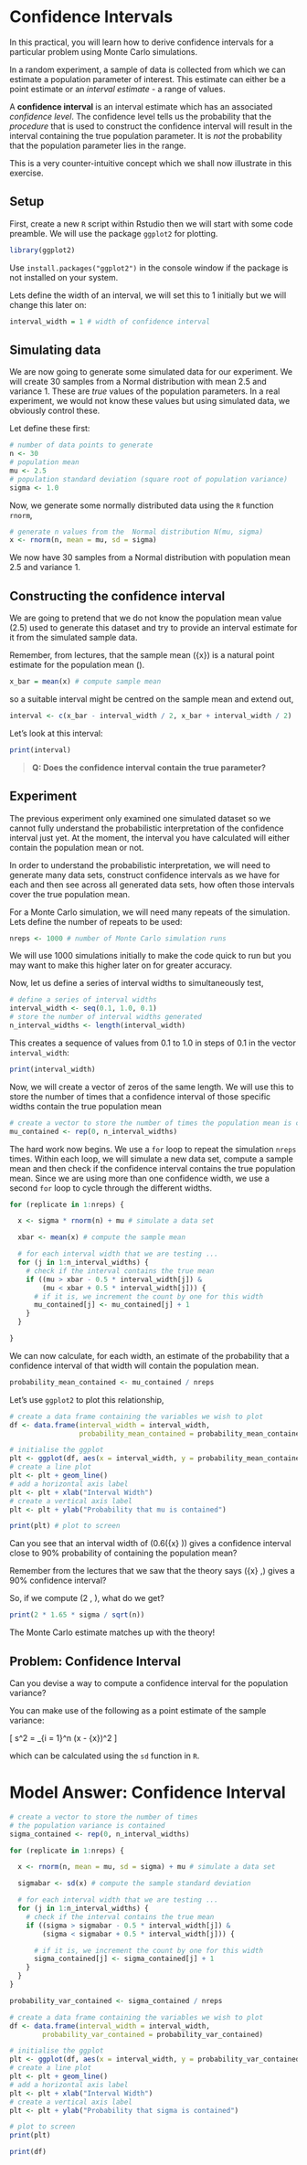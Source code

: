 # Confidence Intervals

In this practical, you will learn how to derive confidence intervals for a particular problem using Monte Carlo simulations.

In a random experiment, a sample of data is collected from which we can estimate a population parameter of interest. This estimate can either be a point estimate or an *interval estimate* - a range of values.

A **confidence interval** is an interval estimate which has an associated *confidence level*. The confidence level tells us the probability that the *procedure* that is used to construct the confidence interval will result in the interval containing the true population parameter. It is *not* the probability that the population parameter lies in the range.

This is a very counter-intuitive concept which we shall now illustrate in this exercise.

## Setup

First, create a new `R` script within Rstudio then we will start with some code preamble. We will use the package `ggplot2` for plotting.

```r
library(ggplot2)
```

Use `install.packages("ggplot2")` in the console window if the package is not installed on your system.

Lets define the width of an interval, we will set this to 1 initially but we will change this later on:

```r
interval_width = 1 # width of confidence interval
```

## Simulating data

We are now going to generate some simulated data for our experiment. We will create 30 samples from a Normal distribution with mean 2.5 and variance 1. These are *true* values of the population parameters. In a real experiment, we would not know these values but using simulated data, we obviously control these.

Let define these first:

```r
# number of data points to generate
n <- 30
# population mean
mu <- 2.5
# population standard deviation (square root of population variance)
sigma <- 1.0
```

Now, we generate some normally distributed data using the `R` function `rnorm`,

```r
# generate n values from the  Normal distribution N(mu, sigma)
x <- rnorm(n, mean = mu, sd = sigma)
```

We now have 30 samples from a Normal distribution with population mean 2.5 and variance 1.

## Constructing the confidence interval

We are going to pretend that we do not know the population mean value (2.5) used to generate this dataset and try to provide an interval estimate for it from the simulated sample data.

Remember, from lectures, that the sample mean \(\bar{x}\) is a natural point estimate for the population mean \(\mu\).

```r
x_bar = mean(x) # compute sample mean
```

so a suitable interval might be centred on the sample mean and extend out,

```r
interval <- c(x_bar - interval_width / 2, x_bar + interval_width / 2)
```

Let’s look at this interval:

```r
print(interval)
```
> **Q: Does the confidence interval contain the true parameter?**

## Experiment

The previous experiment only examined one simulated dataset so we cannot fully understand the probabilistic interpretation of the confidence interval just yet. At the moment, the interval you have calculated will either contain the population mean or not.

In order to understand the probabilistic interpretation, we will need to generate many data sets, construct confidence intervals as we have for each and then see across all generated data sets, how often those intervals cover the true population mean.

For a Monte Carlo simulation, we will need many repeats of the simulation. Lets define the number of repeats to be used:

```r
nreps <- 1000 # number of Monte Carlo simulation runs
```

We will use 1000 simulations initially to make the code quick to run but you may want to make this higher later on for greater accuracy.

Now, let us define a series of interval widths to simultaneously test,

```r
# define a series of interval widths
interval_width <- seq(0.1, 1.0, 0.1)
# store the number of interval widths generated
n_interval_widths <- length(interval_width)
```
This creates a sequence of values from 0.1 to 1.0 in steps of 0.1 in the vector `interval_width`:

```r
print(interval_width)
```

Now, we will create a vector of zeros of the same length. We will use this to store the number of times that a confidence interval of those specific widths contain the true population mean

```r
# create a vector to store the number of times the population mean is contained
mu_contained <- rep(0, n_interval_widths)
```

The hard work now begins. We use a `for` loop to repeat the simulation `nreps` times. Within each loop, we will simulate a new data set, compute a sample mean and then check if the confidence interval contains the true population mean. Since we are using more than one confidence width, we use a second `for` loop to cycle through the different widths.

```r
for (replicate in 1:nreps) {

  x <- sigma * rnorm(n) + mu # simulate a data set

  xbar <- mean(x) # compute the sample mean

  # for each interval width that we are testing ...
  for (j in 1:n_interval_widths) {
    # check if the interval contains the true mean
    if ((mu > xbar - 0.5 * interval_width[j]) &
        (mu < xbar + 0.5 * interval_width[j])) {
      # if it is, we increment the count by one for this width
      mu_contained[j] <- mu_contained[j] + 1
    }
  }

}
```

We can now calculate, for each width, an estimate of the probability that a confidence interval of that width will contain the population mean.

```r
probability_mean_contained <- mu_contained / nreps
```

Let’s use `ggplot2` to plot this relationship,

```r
# create a data frame containing the variables we wish to plot
df <- data.frame(interval_width = interval_width,
                 probability_mean_contained = probability_mean_contained)

# initialise the ggplot
plt <- ggplot(df, aes(x = interval_width, y = probability_mean_contained))
# create a line plot
plt <- plt + geom_line()
# add a horizontal axis label
plt <- plt + xlab("Interval Width")
# create a vertical axis label
plt <- plt + ylab("Probability that mu is contained")

print(plt) # plot to screen
```

Can you see that an interval width of \(0.6\times (\bar{x} \pm 0.3)\) gives a confidence interval close to 90% probability of containing the population mean?

Remember from the lectures that we saw that the theory says \(\bar{x} \pm 1.65\,\frac{\sigma}{\sqrt{n}}\) gives a 90% confidence interval?

So, if we compute  \(2 \pm 1.65\, \frac{\sigma}{\sqrt{n}}\), what do we get?

```r
print(2 * 1.65 * sigma / sqrt(n))
```

The Monte Carlo estimate matches up with the theory!

## Problem: Confidence Interval

Can you devise a way to compute a confidence interval for the population variance?

You can make use of the following as a point estimate of the sample variance:

\[
  s^2 = \frac{1}{n - 1}\sum_{i = 1}^n (x - \bar{x})^2
\]

which can be calculated using the `sd` function in `R`.

# Model Answer: Confidence Interval {-}

```r
# create a vector to store the number of times
# the population variance is contained
sigma_contained <- rep(0, n_interval_widths)

for (replicate in 1:nreps) {

  x <- rnorm(n, mean = mu, sd = sigma) + mu # simulate a data set

  sigmabar <- sd(x) # compute the sample standard deviation

  # for each interval width that we are testing ...
  for (j in 1:n_interval_widths) {
    # check if the interval contains the true mean
    if ((sigma > sigmabar - 0.5 * interval_width[j]) &
        (sigma < sigmabar + 0.5 * interval_width[j])) {

      # if it is, we increment the count by one for this width
      sigma_contained[j] <- sigma_contained[j] + 1
    }
  }
}

probability_var_contained <- sigma_contained / nreps

# create a data frame containing the variables we wish to plot
df <- data.frame(interval_width = interval_width,
        probability_var_contained = probability_var_contained)

# initialise the ggplot
plt <- ggplot(df, aes(x = interval_width, y = probability_var_contained))
# create a line plot
plt <- plt + geom_line()
# add a horizontal axis label
plt <- plt + xlab("Interval Width")
# create a vertical axis label
plt <- plt + ylab("Probability that sigma is contained")

# plot to screen
print(plt)

print(df)
```
